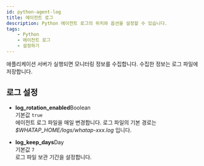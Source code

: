 ```yaml
---
id: python-agent-log
title: 에이전트 로그
description: Python 에이전트 로그의 위치와 옵션을 설정할 수 있습니다.
tags:
    - Python
    - 에이전트 로그
    - 설정하기
---
```


애플리케이션 서버가 실행되면 모니터링 정보를 수집합니다. 수집한 정보는 로그 파일에 저장합니다.

## 로그 설정

* **log_rotation_enabled**<span class='type'>Boolean</span><br/>
    기본값 `true`<br/>
    에이전트 로그 파일을 매일 변경합니다. 로그 파일의 기본 경로는 *$WHATAP_HOME/logs/whatap-xxx.log* 입니다.

* **log_keep_days**<span class='type'>Day</span><br/>
    기본값 `7`<br/>
    로그 파일 보관 기간을 설정합니다.

